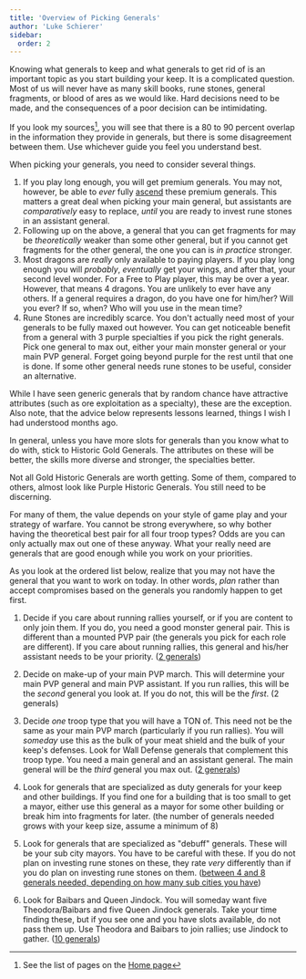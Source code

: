 ```yaml
---
title: 'Overview of Picking Generals'
author: 'Luke Schierer'
sidebar:
  order: 2
---
```


Knowing what generals to keep and what generals to get rid of is an important
topic as you start building your keep. It is a complicated question. Most of
us will never have as many skill books, rune stones, general fragments, or
blood of ares as we would like. Hard decisions need to be made, and the
consequences of a poor decision can be intimidating.

If you look my sources[^230107-1], you will see that there is a 80 to 90 percent overlap in
the information they provide in generals, but there is some disagreement
between them. Use whichever guide you feel you understand best.

[^230107-1]: See the list of pages on the [Home page][]

[Home page]: /

When picking your generals, you need to consider several things.

1. If you play long enough, you will get premium generals. You may not,
   however, be able to _ever_ fully [ascend][] these premium generals. This
   matters a great deal when picking your main general, but assistants are
   _comparatively_ easy to replace, _until_ you are ready to invest rune stones
   in an assistant general.
1. Following up on the above, a general that you can get fragments for may be
   _theoretically_ weaker than some other general, but if you cannot get
   fragments for the other general, the one you can is _in practice_ stronger.
1. Most dragons are _really_ only available to paying players. If you play
   long enough you will _probably_, _eventually_ get your wings, and after
   that, your second level wonder. For a Free to Play player, this may be over
   a year. However, that means 4 dragons. You are unlikely to ever have any
   others. If a general requires a dragon, do you have one for him/her? Will
   you ever? If so, when? Who will you use in the mean time?
1. Rune Stones are incredibly scarce. You don't actually need most of your
   generals to be fully maxed out however. You can get noticeable benefit from
   a general with 3 purple specialties if you pick the right generals. Pick
   one general to max out, either your main monster general or your main PVP
   general. Forget going beyond purple for the rest until that one is done.
   If some other general needs rune stones to be useful, consider an
   alternative.

While I have seen generic generals that by random chance have attractive
attributes (such as ore exploitation as a specialty), these are the exception.
Also note, that the advice below represents lessons learned, things I wish I
had understood months ago.

[ascend]: ../../reference/glossary/#ascend

In general, unless you have more slots for generals than you know what to do
with, stick to Historic Gold Generals. The attributes on these will be better,
the skills more diverse and stronger, the specialties better.

Not all Gold Historic Generals are worth getting. Some of them, compared to
others, almost look like Purple Historic Generals. You still need to be
discerning.

For many of them, the value depends on your style of game play and your
strategy of warfare. You cannot be strong everywhere, so why bother having the
theoretical best pair for all four troop types? Odds are you can only actually
max out one of these anyway. What your really need are generals that are good
enough while you work on your priorities.

As you look at the ordered list below, realize that you may not have the
general that you want to work on today. In other words, _plan_ rather than
accept compromises based on the generals you randomly happen to get first.

1. Decide if you care about running rallies yourself, or if you are content to
   only join them. If you do, you need a good monster general pair. This is
   different than a mounted PVP pair (the generals you pick for each role are
   different). If you care about running rallies, this general and his/her
   assistant needs to be your priority. ([2 generals](../mounted/))

2. Decide on make-up of your main PVP march. This will determine your main PVP
   general and main PVP assistant. If you run rallies, this will be the _second_
   general you look at. If you do not, this will be the _first_. (2 generals)

3. Decide _one_ troop type that you will have a TON of. This need not be the
   same as your main PVP march (particularly if you run rallies). You will
   _someday_ use this as the bulk of your meat shield and the bulk of your keep's
   defenses. Look for Wall Defense generals that complement this troop type.
   You need a main general and an assistant general. The main general will be
   the _third_ general you max out. ([2 generals](../wall/))

4. Look for generals that are specialized as duty generals for your keep and
   other buildings. If you find one for a building that is too small to get a
   mayor, either use this general as a mayor for some other building or break
   him into fragments for later. (the number of generals needed grows with
   your keep size, assume a minimum of 8)

5. Look for generals that are specialized as "debuff" generals. These will be
   your sub city mayors. You have to be careful with these. If you do not
   plan on investing rune stones on these, they rate _very_ differently than if
   you do plan on investing rune stones on them. ([between 4 and 8 generals
   needed, depending on how many sub cities you have](../mayors/))

6. Look for Baibars and Queen Jindock. You will someday want five
   Theodora/Baibars and five Queen Jindock generals. Take your time finding these,
   but if you see one and you have slots available, do not pass them up. Use
   Theodora and Baibars to join rallies; use Jindock to gather. ([10 generals](../misc/))
